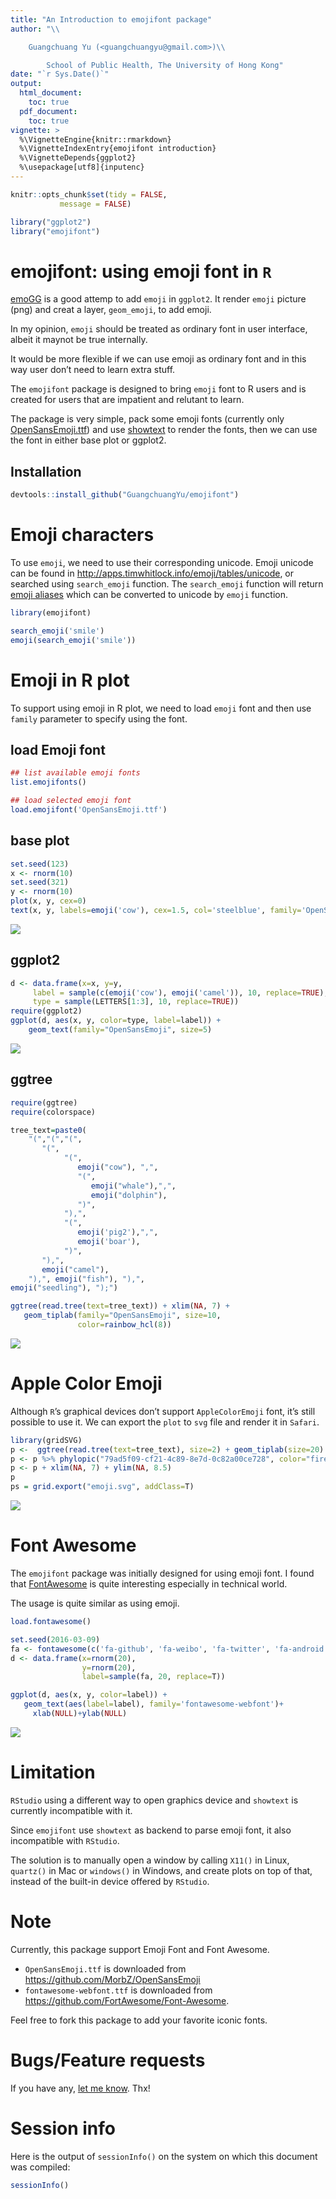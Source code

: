 ```yaml
---
title: "An Introduction to emojifont package"
author: "\\

	Guangchuang Yu (<guangchuangyu@gmail.com>)\\

        School of Public Health, The University of Hong Kong"
date: "`r Sys.Date()`"
output: 
  html_document:
    toc: true
  pdf_document:
    toc: true
vignette: >
  %\VignetteEngine{knitr::rmarkdown}
  %\VignetteIndexEntry{emojifont introduction}
  %\VignetteDepends{ggplot2}
  %\usepackage[utf8]{inputenc}
---
```


```r
knitr::opts_chunk$set(tidy = FALSE,
		   message = FALSE)
```


```r
library("ggplot2")
library("emojifont")
```

# emojifont: using emoji font in `R`

[emoGG](https://github.com/dill/emoGG/) is a good attemp to add `emoji` in `ggplot2`. It render `emoji` picture (png) and creat a layer, `geom_emoji`, to add emoji.

In my opinion, `emoji` should be treated as ordinary font in user interface, albeit it maynot be true internally.


It would be more flexible if we can use emoji as ordinary font and in this way user don't need to learn extra stuff.


The `emojifont` package is designed to bring `emoji` font to R users and is created for users that are impatient and relutant to learn. 

The package is very simple, pack some emoji fonts (currently only [OpenSansEmoji.ttf](https://github.com/MorbZ/OpenSansEmoji)) and use [showtext](https://github.com/yixuan/showtext) to render the fonts, then we can use the font in either base plot or ggplot2.

## Installation

```r
devtools::install_github("GuangchuangYu/emojifont")
```


# Emoji characters

To use `emoji`, we need to use their corresponding unicode. Emoji unicode can be found in [http://apps.timwhitlock.info/emoji/tables/unicode](http://apps.timwhitlock.info/emoji/tables/unicode), or searched using `search_emoji` function. The `search_emoji` function will return [emoji aliases](http://www.emoji-cheat-sheet.com/) which can be converted to unicode by `emoji` function.

```r
library(emojifont)

search_emoji('smile')
emoji(search_emoji('smile'))
```


# Emoji in R plot

To support using emoji in R plot, we need to load `emoji` font and then use `family` parameter to specify using the font.

## load Emoji font 
```r
## list available emoji fonts
list.emojifonts()

## load selected emoji font
load.emojifont('OpenSansEmoji.ttf')
```


## base plot

```r
set.seed(123)
x <- rnorm(10)
set.seed(321)
y <- rnorm(10)
plot(x, y, cex=0)
text(x, y, labels=emoji('cow'), cex=1.5, col='steelblue', family='OpenSansEmoji')
```


![](figures/base_emoji-1.png)

## ggplot2

```r
d <- data.frame(x=x, y=y,
     label = sample(c(emoji('cow'), emoji('camel')), 10, replace=TRUE),
     type = sample(LETTERS[1:3], 10, replace=TRUE))
require(ggplot2)
ggplot(d, aes(x, y, color=type, label=label)) + 
    geom_text(family="OpenSansEmoji", size=5)
```


![](figures/ggplot_emoji-1.png)


## ggtree

```r
require(ggtree)
require(colorspace)

tree_text=paste0(
    "(","(","(",
       "(",
            "(",
               emoji("cow"), ",",
               "(",
                  emoji("whale"),",",
                  emoji("dolphin"),
               ")",
            "),",
            "(",
               emoji('pig2'),",",
               emoji('boar'),
            ")",
       "),",
       emoji("camel"),
    "),", emoji("fish"), "),", 
emoji("seedling"), ");")

ggtree(read.tree(text=tree_text)) + xlim(NA, 7) +
   geom_tiplab(family="OpenSansEmoji", size=10,
               color=rainbow_hcl(8))
```

![](figures/ggtree_emoji-1.png)

# Apple Color Emoji

Although `R`'s graphical devices don't support `AppleColorEmoji` font, it's still possible to use it. We can export the `plot` to `svg` file and render it in `Safari`.

```r
library(gridSVG)
p <-  ggtree(read.tree(text=tree_text), size=2) + geom_tiplab(size=20)
p <- p %>% phylopic("79ad5f09-cf21-4c89-8e7d-0c82a00ce728", color="firebrick", alpha = .3)
p <- p + xlim(NA, 7) + ylim(NA, 8.5)
p
ps = grid.export("emoji.svg", addClass=T)
```

![](figures/apple_emoji2.png)

# Font Awesome

The `emojifont` package was initially designed for using emoji font. I found that [FontAwesome](http://fontawesome.io/cheatsheet/) is quite interesting especially in technical world.


The usage is quite similar as using emoji.

```r
load.fontawesome()

set.seed(2016-03-09)
fa <- fontawesome(c('fa-github', 'fa-weibo', 'fa-twitter', 'fa-android', 'fa-coffee'))
d <- data.frame(x=rnorm(20), 
                y=rnorm(20), 
     	        label=sample(fa, 20, replace=T))

ggplot(d, aes(x, y, color=label)) + 
   geom_text(aes(label=label), family='fontawesome-webfont')+
     xlab(NULL)+ylab(NULL)
```

![](figures/fontawesome.png)

# Limitation

`RStudio` using a different way to open graphics device and `showtext` is currently incompatible with it.

Since `emojifont` use `showtext` as backend to parse emoji font, it also incompatible with `RStudio`.

The solution is to manually open a window by calling `X11()` in Linux, `quartz()` in Mac or `windows()` in Windows, and create plots on top of that, instead of the built-in device offered by `RStudio`.


# Note

Currently, this package support Emoji Font and Font Awesome.

+ `OpenSansEmoji.ttf` is downloaded from <https://github.com/MorbZ/OpenSansEmoji>
+ `fontawesome-webfont.ttf` is downloaded from <https://github.com/FortAwesome/Font-Awesome>.

Feel free to fork this package to add your favorite iconic fonts.

# Bugs/Feature requests

If you have any, [let me know](https://github.com/GuangchuangYu/emojifont/issues). Thx!

# Session info

Here is the output of `sessionInfo()` on the system on which this document was compiled:
```r
sessionInfo()
```


